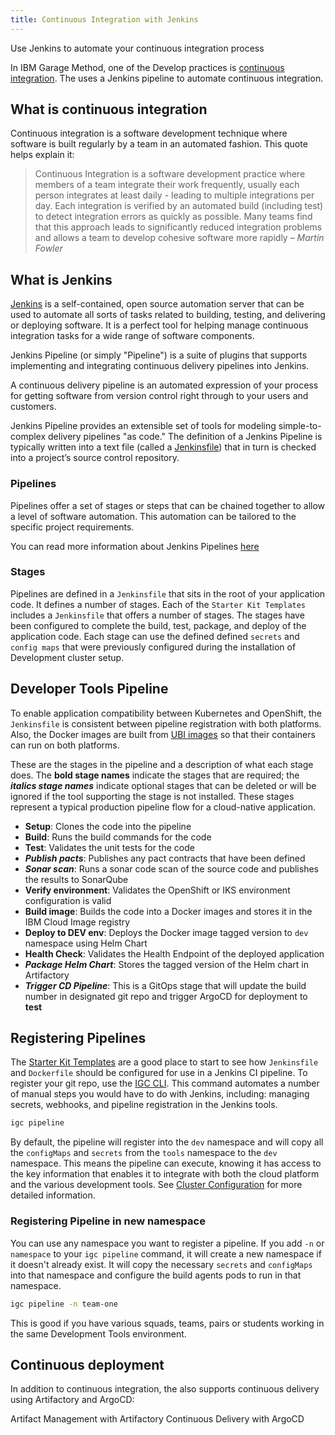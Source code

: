 ```yaml
---
title: Continuous Integration with Jenkins
---
```



<PageDescription>

Use Jenkins to automate your continuous integration process

</PageDescription>

In IBM Garage Method, one of the Develop practices is [continuous integration](https://www.ibm.com/garage/method/practices/code/practice_continuous_integration/). The <Globals name="env" /> uses a Jenkins pipeline to automate continuous integration.

## What is continuous integration

Continuous integration is a software development technique where software is built regularly by a team in an automated fashion.
This quote helps explain it:

> Continuous Integration is a software development practice where members of a team integrate their work frequently,
> usually each person integrates at least daily - leading to multiple integrations per day.
> Each integration is verified by an automated build (including test) to
> detect integration errors as quickly as possible. Many teams find that this approach leads to significantly
> reduced integration problems and allows a team to develop cohesive software more rapidly
> <cite>– Martin Fowler</cite>

## What is Jenkins

[Jenkins](https://jenkins.io/) is a self-contained, open source automation server that can be used to automate all sorts of tasks related to building, testing, and delivering or deploying software.
It is a perfect tool for helping manage continuous integration tasks for a wide range of software components.

Jenkins Pipeline (or simply "Pipeline") is a suite of plugins that supports implementing and integrating continuous delivery pipelines into Jenkins.

A continuous delivery pipeline is an automated expression of your process for getting software from version control right through to your users and customers.

Jenkins Pipeline provides an extensible set of tools for modeling simple-to-complex delivery pipelines "as code." The definition of a Jenkins Pipeline is typically written into a text file (called a [Jenkinsfile](https://jenkins.io/doc/pipeline/tour/hello-world/)) that in turn is checked into a project’s source control repository.

### Pipelines

Pipelines offer a set of stages or steps that can be chained together to allow a level of software
automation. This automation can be tailored to the specific project requirements.

You can read more information about Jenkins Pipelines [here](https://jenkins.io/doc/book/pipeline/)

### Stages

Pipelines are defined in a `Jenkinsfile` that sits in the root of your application code. It defines a number of stages. Each of the `Starter Kit Templates` includes a `Jenkinsfile` that offers a number of stages. The stages have been configured to complete the build, test, package, and deploy of the application code. Each stage can use the defined defined `secrets` and `config maps` that were previously configured during the installation of Development cluster setup.

## Developer Tools Pipeline

To enable application compatibility between Kubernetes and OpenShift, the `Jenkinsfile` is consistent between pipeline registration with
both platforms. Also, the Docker images are built from 
[UBI images](https://www.redhat.com/en/blog/introducing-red-hat-universal-base-image) 
so that their containers can run on both platforms.

These are the stages in the pipeline and a description of what each stage does. The **bold stage names** indicate 
the stages that are required; the ***italics stage names*** indicate optional stages that can be deleted or will be ignored if the tool 
supporting the stage is not installed. These stages represent a typical production pipeline flow for a cloud-native application.
- **Setup**: Clones the code into the pipeline
- **Build**: Runs the build commands for the code
- **Test**:	Validates the unit tests for the code
- ***Publish pacts***:	Publishes any pact contracts that have been defined
- ***Sonar scan***: Runs a sonar code scan of the source code and publishes the results to SonarQube
- **Verify environment**: Validates the OpenShift or IKS environment configuration is valid
- **Build image**: Builds the code into a Docker images and stores it in the IBM Cloud Image registry
- **Deploy to DEV env**:	Deploys the Docker image tagged version to `dev` namespace using Helm Chart
- **Health Check**: Validates the Health Endpoint of the deployed application
- ***Package Helm Chart***: Stores the tagged version of the Helm chart in Artifactory
- ***Trigger CD Pipeline***: This is a GitOps stage that will update the build number in designated git repo and trigger ArgoCD for deployment to **test**

## Registering Pipelines

The [Starter Kit Templates](/starterkits/starterkittemplates/) are a good place to start to see how `Jenkinsfile` and `Dockerfile` should be configured for use in a Jenkins CI pipeline. To register your git repo, use the [IGC CLI](/getting-started/cli). This command automates a number of manual steps you would have to do with Jenkins, including: managing secrets, webhooks, and pipeline registration in the Jenkins tools.

```bash
igc pipeline
```

By default, the pipeline will register into the `dev` namespace and will copy all the `configMaps` and `secrets` from the `tools` namespace to the `dev` namespace. This means the pipeline can execute, knowing it has access to the key information that enables it to integrate with both the cloud platform and the various development tools. See [Cluster Configuration](/guides/cluster-configuration) for more detailed information.

### Registering Pipeline in new namespace

You can use any namespace you want to register a pipeline. If you add `-n` or `namespace` to your `igc pipeline` command, it will create a new namespace if it doesn't already exist. It will copy the necessary `secrets` and `configMaps` into that namespace and configure the build agents pods to run in that namespace.

```bash
igc pipeline -n team-one
```

This is good if you have various squads, teams, pairs or students working in the same Development Tools environment.

## Continuous deployment

In addition to continuous integration, the <Globals name="env" /> also supports continuous delivery
using Artifactory and ArgoCD:

<AnchorLinks small>
  <AnchorLink to="../../guides/artifact-management">Artifact Management with Artifactory</AnchorLink>
  <AnchorLink to="../../guides/continuous-delivery">Continuous Delivery with ArgoCD</AnchorLink>
</AnchorLinks>
